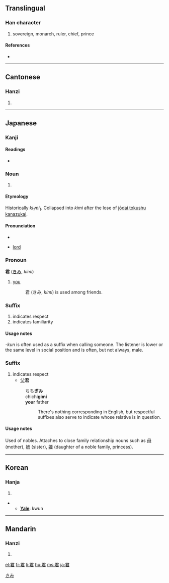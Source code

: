 ==Translingual==

===Han character===
{{Han char|rn=30|rad=口|as=04|sn=7|four=1760<sub>7</sub>|canj=尸大口 (SKR)}}

# sovereign, monarch, ruler, chief, prince

====References====
* {{Han ref|kx=0177.070|dkj=03323|dj=0394.150|hdz=10595.060|uh=541B|ud=21531|bh=A767|bd=42855}}

----

==Cantonese==

===Hanzi===
{{yue-hanzi|jyut=|y=gwan1}}

# {{defn|Cantonese}}

----

==Japanese==

===Kanji===
{{ja-kanji|grade=3|rs=口04}}

====Readings====
* {{ja-readings|on=[[くん]] (''kun'')|kun=[[きみ]] (''kimi'')}}

===Noun===
{{ja-noun|k|hira=きみ|rom=kimi}}

# {{defn|Japanese}}

====Etymology====
{{rfc-level|Etymology not at level 3}}

Historically ''ki<sub>1</sub>mi<sub>1</sub>''. Collapsed into ''kimi'' after the lose of [[w:Jōdai Tokushu Kanazukai|jōdai tokushu kanazukai]].

====Pronunciation====
* {{IPA|[kimi]}}

* [[lord]]

===Pronoun===
'''君''' ([[きみ]], ''kimi'')

# {{informal|lang=ja}} [[you]]
#: 君 (きみ, ''kimi'') is used among friends.

===Suffix===
{{ja-pos|k|suffix|hira=くん|rom=kun}}

# indicates respect
# indicates familiarity

====Usage notes====
''-kun'' is often used as a suffix when calling someone. The listener is lower or the same level in social position and is often, but not always, male.

===Suffix===
{{ja-pos|k|suffix|hira=ぎみ|rom=gimi}}

# indicates respect
#* [[父]]'''君'''
#: ちち'''ぎみ'''
#: chichi'''gimi'''
#: '''your''' father
#:: There's nothing corresponding in English, but respectful suffixes also serve to indicate whose relative is in question.

====Usage notes====
Used of nobles. Attaches to close family relationship nouns such as [[母]] (mother), [[姉]] (sister), [[姫]] (daughter of a noble family, princess).

[[Category:Japanese pronouns|きみ]]

----

==Korean==

===Hanja===
{{ko-hanja|hangeul=군|eumhun=임금|rv=gun|mr=kun}}

# {{defn|Korean}}

** '''[[Yale]]''': kwun

----

==Mandarin==

===Hanzi===
{{cmn-hanzi|pin=[[jūn]] ([[jun1]])|wg=chün<sup>1</sup>}}

# {{defn|Mandarin}}

[[el:君]]
[[fr:君]]
[[li:君]]
[[hu:君]]
[[ms:君]]
[[ja:君]]